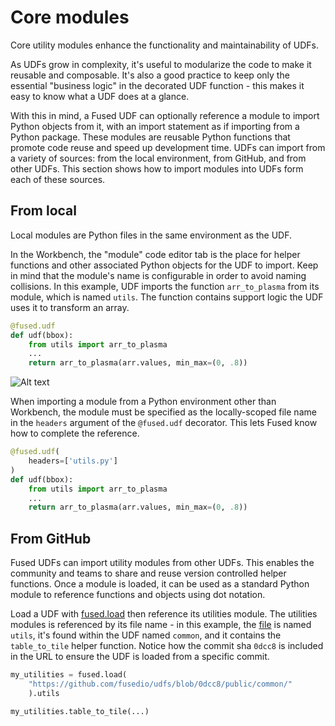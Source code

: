 # Core modules

Core utility modules enhance the functionality and maintainability of UDFs.

As UDFs grow in complexity, it's useful to modularize the code to make it reusable and composable. It's also a good practice to keep only the essential "business logic" in the decorated UDF function - this makes it easy to know what a UDF does at a glance.

With this in mind, a Fused UDF can optionally reference a module to import Python objects from it, with an import statement as if importing from a Python package. These modules are reusable Python functions that promote code reuse and speed up development time. UDFs can import from a variety of sources: from the local environment, from GitHub, and from other UDFs. This section shows how to import modules into UDFs form each of these sources.

## From local

Local modules are Python files in the same environment as the UDF.


In the Workbench, the "module" code editor tab is the place for helper functions and other associated Python objects for the UDF to import. Keep in mind that the module's name is configurable in order to avoid naming collisions. In this example, UDF imports the function `arr_to_plasma` from its module, which is named `utils`. The function contains support logic the UDF uses it to transform an array.

```python
@fused.udf
def udf(bbox):
    from utils import arr_to_plasma
    ...
    return arr_to_plasma(arr.values, min_max=(0, .8))
```

![Alt text](https://fused-magic.s3.us-west-2.amazonaws.com/docs_assets/image-33.png)

When importing a module from a Python environment other than Workbench, the module must be specified as the locally-scoped file name in the `headers` argument of the `@fused.udf` decorator. This lets Fused know how to complete the reference.

```python
@fused.udf(
    headers=['utils.py']
)
def udf(bbox):
    from utils import arr_to_plasma
    ...
    return arr_to_plasma(arr.values, min_max=(0, .8))
```


## From GitHub

Fused UDFs can import utility modules from other UDFs. This enables the community and teams to share and reuse version controlled helper functions. Once a module is loaded, it can be used as a standard Python module to reference functions and objects using dot notation.

Load a UDF with [fused.load](/python-sdk/top-level-functions/#load) then reference its utilities module. The utilities modules is referenced by its file name - in this example, the [file](https://github.com/fusedio/udfs/blob/0dcc8/public/common/utils.py) is named `utils`, it's found within the UDF named `common`, and it contains the `table_to_tile` helper function. Notice how the commit sha `0dcc8` is included in the URL to ensure the UDF is loaded from a specific commit.


```python
my_utilities = fused.load(
    "https://github.com/fusedio/udfs/blob/0dcc8/public/common/"
    ).utils

my_utilities.table_to_tile(...)
```

